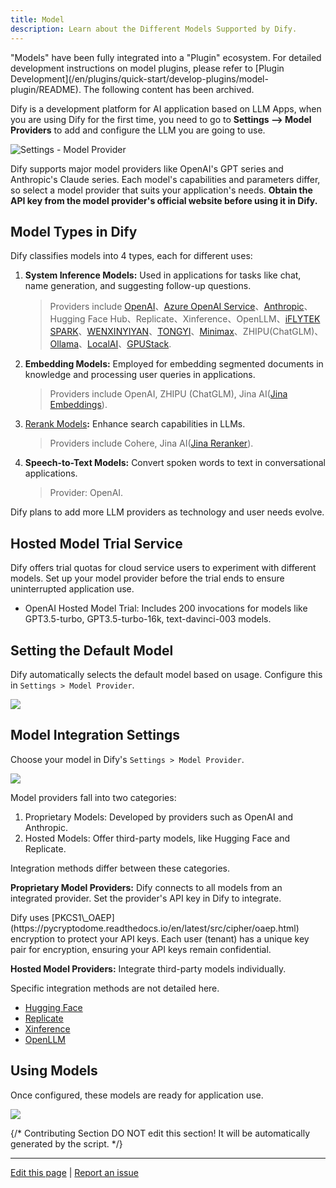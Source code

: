 ```yaml
---
title: Model
description: Learn about the Different Models Supported by Dify.
---
```


<Warning>
    "Models" have been fully integrated into a "Plugin" ecosystem. For detailed development instructions on model plugins, please refer to [Plugin Development](/en/plugins/quick-start/develop-plugins/model-plugin/README). The following content has been archived.
</Warning>

Dify is a development platform for AI application based on LLM Apps, when you are using Dify for the first time, you need to go to **Settings --> Model Providers** to add and configure the LLM you are going to use.

![Settings - Model Provider](https://assets-docs.dify.ai/dify-enterprise-mintlify/en/guides/model-configuration/941524058c800a06d39290c48d14673b.png)

Dify supports major model providers like OpenAI's GPT series and Anthropic's Claude series. Each model's capabilities and parameters differ, so select a model provider that suits your application's needs. **Obtain the API key from the model provider's official website before using it in Dify.**

## Model Types in Dify

Dify classifies models into 4 types, each for different uses:

1.  **System Inference Models:** Used in applications for tasks like chat, name generation, and suggesting follow-up questions.

    > Providers include [OpenAI](https://platform.openai.com/account/api-keys)、[Azure OpenAI Service](https://azure.microsoft.com/en-us/products/ai-services/openai-service/)、[Anthropic](https://console.anthropic.com/account/keys)、Hugging Face Hub、Replicate、Xinference、OpenLLM、[iFLYTEK SPARK](https://www.xfyun.cn/solutions/xinghuoAPI)、[WENXINYIYAN](https://console.bce.baidu.com/qianfan/ais/console/applicationConsole/application)、[TONGYI](https://dashscope.console.aliyun.com/api-key\_management?spm=a2c4g.11186623.0.0.3bbc424dxZms9k)、[Minimax](https://api.minimax.chat/user-center/basic-information/interface-key)、ZHIPU(ChatGLM)、[Ollama](/en/development/models-integration/ollama)、[LocalAI](https://github.com/mudler/LocalAI)、[GPUStack](https://github.com/gpustack/gpustack).
2.  **Embedding Models:** Employed for embedding segmented documents in knowledge and processing user queries in applications.

    > Providers include OpenAI, ZHIPU (ChatGLM), Jina AI([Jina Embeddings](https://jina.ai/embeddings/)).
3.  [Rerank Models](/en/learn-more/extended-reading/retrieval-augment/rerank)**:** Enhance search capabilities in LLMs.

    > Providers include Cohere, Jina AI([Jina Reranker](https://jina.ai/reranker)).
4.  **Speech-to-Text Models:** Convert spoken words to text in conversational applications.

    > Provider: OpenAI.

Dify plans to add more LLM providers as technology and user needs evolve.

## Hosted Model Trial Service

Dify offers trial quotas for cloud service users to experiment with different models. Set up your model provider before the trial ends to ensure uninterrupted application use.

* OpenAI Hosted Model Trial: Includes 200 invocations for models like GPT3.5-turbo, GPT3.5-turbo-16k, text-davinci-003 models.

## Setting the Default Model

Dify automatically selects the default model based on usage. Configure this in `Settings > Model Provider`.

![](https://assets-docs.dify.ai/dify-enterprise-mintlify/en/guides/model-configuration/c5ac5f32deb020a8aae46045d3ee9c8d.png)

## Model Integration Settings

Choose your model in Dify's `Settings > Model Provider`.

![](https://assets-docs.dify.ai/dify-enterprise-mintlify/en/guides/model-configuration/b55cb7d0dcff7ef14cdf6e6aca207790.png)

Model providers fall into two categories:

1. Proprietary Models: Developed by providers such as OpenAI and Anthropic.
2. Hosted Models: Offer third-party models, like Hugging Face and Replicate.

Integration methods differ between these categories.

**Proprietary Model Providers:** Dify connects to all models from an integrated provider. Set the provider's API key in Dify to integrate.

<Info>
Dify uses [PKCS1\_OAEP](https://pycryptodome.readthedocs.io/en/latest/src/cipher/oaep.html) encryption to protect your API keys. Each user (tenant) has a unique key pair for encryption, ensuring your API keys remain confidential.
</Info>

**Hosted Model Providers:** Integrate third-party models individually.

Specific integration methods are not detailed here.

* [Hugging Face](/en/development/models-integration/hugging-face)
* [Replicate](/en/development/models-integration/replicate)
* [Xinference](/en/development/models-integration/xinference)
* [OpenLLM](/en/development/models-integration/openllm)

## Using Models

Once configured, these models are ready for application use.

![](https://assets-docs.dify.ai/dify-enterprise-mintlify/en/guides/model-configuration/6e74424124cfcfe224d3c083f90b54d2.png)

{/*
Contributing Section
DO NOT edit this section!
It will be automatically generated by the script.
*/}

---

[Edit this page](https://github.com/langgenius/dify-docs/edit/main/en/guides/model-configuration/readme.mdx) | [Report an issue](https://github.com/langgenius/dify-docs/issues/new?title=Documentation%20Issue%3A%20&body=%23%23%20Issue%20Description%0A%3C%21--%20Please%20briefly%20describe%20the%20issue%20you%20found%20--%3E%0A%0A%23%23%20Page%20Link%0Ahttps%3A%2F%2Fgithub.com%2Flanggenius%2Fdify-docs%2Fblob%2Fmain%2Fen/guides/model-configuration%2Freadme.mdx%0A%0A%23%23%20Suggested%20Changes%0A%3C%21--%20If%20you%20have%20specific%20suggestions%20for%20changes%2C%20please%20describe%20them%20here%20--%3E%0A%0A%3C%21--%20Thank%20you%20for%20helping%20improve%20our%20documentation%21%20--%3E)

